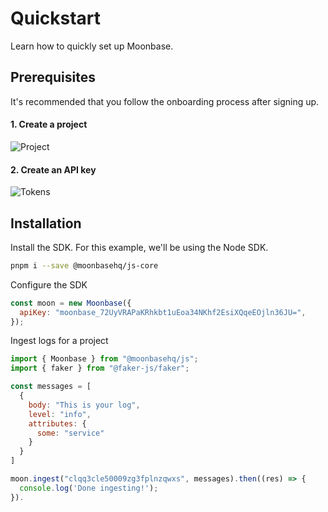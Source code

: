 # Quickstart

Learn how to quickly set up Moonbase.

## Prerequisites

It's recommended that you follow the onboarding process after signing up.

#### 1. Create a project

![Project](../public/project.png "Moonbase Project")

#### 2. Create an API key

![Tokens](../public/tokens.png "Moonbase tokens")

## Installation

Install the SDK. For this example, we'll be using the Node SDK.

```bash
pnpm i --save @moonbasehq/js-core
```

Configure the SDK

```js
const moon = new Moonbase({
  apiKey: "moonbase_72UyVRAPaKRhkbt1uEoa34NKhf2EsiXQqeEOjln36JU=",
});
```

Ingest logs for a project

```js
import { Moonbase } from "@moonbasehq/js";
import { faker } from "@faker-js/faker";

const messages = [
  {
    body: "This is your log",
    level: "info",
    attributes: {
      some: "service"
    }
  }
]

moon.ingest("clqq3cle50009zg3fplnzqwxs", messages).then((res) => {
  console.log('Done ingesting!');
}).
```
